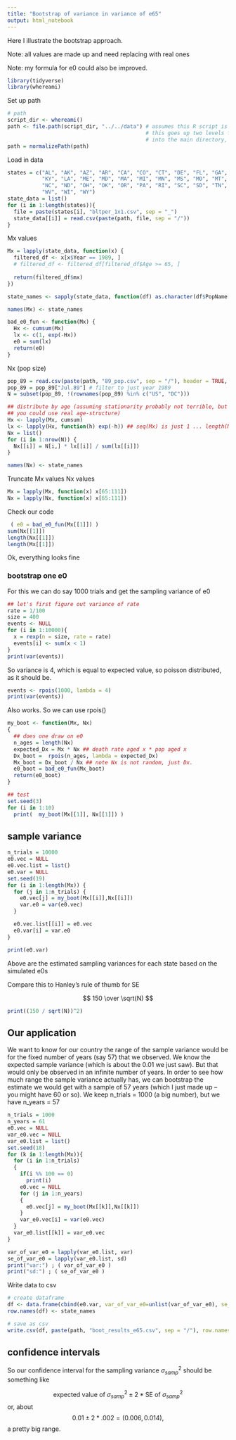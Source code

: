 ```yaml
---
title: "Bootstrap of variance in variance of e65"
output: html_notebook
---
```


Here I illustrate the bootstrap approach.

Note: all values are made up and need replacing with real ones

Note: my formula for e0 could also be improved.
```r
library(tidyverse) 
library(whereami)
```

Set up path
```r
# path
script_dir <- whereami()
path <- file.path(script_dir, "../../data") # assumes this R script is in a code folder, 
                                            # this goes up two levels from current script location  
                                            # into the main directory, then back down into data folder
path = normalizePath(path)
```

Load in data
```r
states = c("AL", "AK", "AZ", "AR", "CA", "CO", "CT", "DE", "FL", "GA", "HI", "ID", "IL", "IN", "IA", "KS", 
           "KY", "LA", "ME", "MD", "MA", "MI", "MN", "MS", "MO", "MT", "NE", "NV", "NH", "NJ", "NM", "NY", 
           "NC", "ND", "OH", "OK", "OR", "PA", "RI", "SC", "SD", "TN", "TX", "UT", "VT", "VA", "WA", 
           "WV", "WI", "WY")
state_data = list()
for (i in 1:length(states)){
  file = paste(states[i], "bltper_1x1.csv", sep = "_")
  state_data[[i]] = read.csv(paste(path, file, sep = "/"))
}
```

Mx values
```r
Mx = lapply(state_data, function(x) {
  filtered_df <- x[x$Year == 1989, ]
  # filtered_df <- filtered_df[filtered_df$Age >= 65, ]
  
  return(filtered_df$mx)
})

state_names <- sapply(state_data, function(df) as.character(df$PopName[1]))

names(Mx) <- state_names
```

```r
bad_e0_fun <- function(Mx) { 
  Hx <- cumsum(Mx)
  lx <- c(1, exp(-Hx))
  e0 = sum(lx)
  return(e0)
}
```

Nx (pop size)
```r
pop_89 = read.csv(paste(path, "89_pop.csv", sep = "/"), header = TRUE, row.names = 1)
pop_89 = pop_89["Jul.89"] # filter to just year 1989
N = subset(pop_89, !(rownames(pop_89) %in% c("US", "DC")))

## distribute by age (assuming stationarity probably not terrible, but
## you could use real age-structure)
Hx <- lapply(Mx, cumsum)
lx <- lapply(Hx, function(h) exp(-h)) ## seq(Mx) is just 1 ... length(Mx)
Nx = list()
for (i in 1:nrow(N)) {
  Nx[[i]] = N[i,] * lx[[i]] / sum(lx[[i]])
}

names(Nx) <- state_names
```

Truncate Mx values Nx values 
```r
Mx = lapply(Mx, function(x) x[65:111])
Nx = lapply(Nx, function(x) x[65:111])
```

Check our code
```r
 ( e0 = bad_e0_fun(Mx[[1]]) ) 
sum(Nx[[1]]) 
length(Nx[[1]])
length(Mx[[1]])
```
Ok, everything looks fine


### bootstrap one e0

For this we can do say 1000 trials and get the sampling variance of e0

```r

## let's first figure out variance of rate
rate = 1/100
size = 400 
events <- NULL
for (i in 1:10000){
  x = rexp(n = size, rate = rate)
  events[i] <- sum(x < 1)
}
print(var(events))
```
So variance is 4, which is equal to expected value, so poisson distributed, as it should be.

```r
events <- rpois(1000, lambda = 4)
print(var(events))
```
Also works. So we can use rpois()


```r

my_boot <- function(Mx, Nx)
{
  ## does one draw on e0
  n_ages = length(Nx)
  expected_Dx = Mx * Nx ## death rate aged x * pop aged x
  Dx_boot =  rpois(n_ages, lambda = expected_Dx)
  Mx_boot = Dx_boot / Nx ## note Nx is not random, just Dx.
  e0_boot = bad_e0_fun(Mx_boot)
  return(e0_boot)
}

## test
set.seed(3)
for (i in 1:10)
  print(  my_boot(Mx[[1]], Nx[[1]]) )
```


## sample variance

```r
n_trials = 10000
e0.vec = NULL
e0.vec.list = list()
e0.var = NULL
set.seed(19)
for (i in 1:length(Mx)) {
  for (j in 1:n_trials) {
    e0.vec[j] = my_boot(Mx[[i]],Nx[[i]])
    var.e0 = var(e0.vec)
  }

  e0.vec.list[[i]] = e0.vec 
  e0.var[i] = var.e0
}

print(e0.var)

```

Above are the estimated sampling variances for each state based on the simulated e0s

Compare this to Hanley's rule of thumb for SE

$$
150 \over \sqrt(N)
$$ 
```r
print((150 / sqrt(N))^2)
```


## Our application

We want to know for our country  the range of the sample variance would be for the fixed number of years (say 57) that we observed. We know the expected sample variance (which is about the 0.01 we just saw). But that would only be observed in an infinite number of years. In order to see how much range the sample variance actually has, we can bootstrap the estimate we would get with a sample of 57 years (which I just made up -- you might have 60 or so). We keep n_trials = 1000 (a big number), but we have n_years = 57

```r
n_trials = 1000
n_years = 61
e0.vec = NULL
var_e0.vec = NULL
var_e0.list = list()
set.seed(18)
for (k in 1:length(Mx)){
  for (i in 1:n_trials)
  {
    if(i %% 100 == 0)
      print(i)
    e0.vec = NULL
    for (j in 1:n_years)
    {
      e0.vec[j] = my_boot(Mx[[k]],Nx[[k]])
    }
    var_e0.vec[i] = var(e0.vec)
  }
  var_e0.list[[k]] = var_e0.vec
}

var_of_var_e0 = lapply(var_e0.list, var)
se_of_var_e0 = lapply(var_e0.list, sd)
print("var:") ; ( var_of_var_e0 )
print("sd:") ; ( se_of_var_e0 ) 
```
Write data to csv 

```r
# create dataframe 
df <- data.frame(cbind(e0.var, var_of_var_e0=unlist(var_of_var_e0), se_of_var_e0=unlist(se_of_var_e0)))
row.names(df) <- state_names

# save as csv
write.csv(df, paste(path, "boot_results_e65.csv", sep = "/"), row.names = TRUE)
```
## confidence intervals

So our confidence interval for the sampling variance $\sigma^2_{samp}$ should be something like

$$
\mbox{ expected value of } \sigma^2_{samp} \pm 2 * \mbox{SE of } \sigma^2_{samp}
$$
or, about
$$
0.01 \pm 2 * .002 = (0.006, 0.014),
$$
a pretty big range. 

